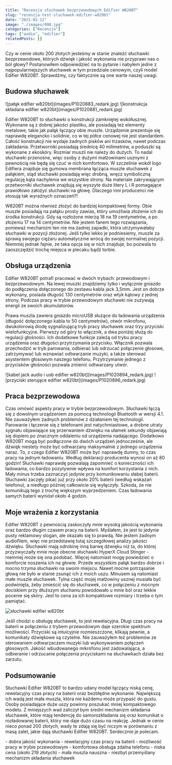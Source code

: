 ```yaml
---
title: "Recenzja słuchawek bezprzewodowych Edifier W820BT"
slug: "recenzja-test-sluchawek-edifier-w820bt"
date: "2021-02-12"
image: "./images/098.jpg"
categories: ["Recenzje"]
tags: ["audio", "edifier"]
relatedPosts: []
---
```


Czy w cenie około 200 złotych jesteśmy w stanie znaleźć słuchawki bezprzewodowe, których dźwięk i jakość wykonania nie przyprawi nas o ból głowy? Postanowiłem odpowiedzieć na to pytanie i nabyłem jedne z najpopularniejszych słuchawek w tym przedziale cenowym, czyli model Edifier W820BT. Sprawdźmy, czy faktycznie są one warte naszej uwagi.

## Budowa słuchawek

<Gallery>
![pałąk edifier w820bt](images/P1020883_redark.jpg)
![konstrukcja składana edifier w820bt](images/P1020881_redark.jpg)
</Gallery>

Edifier W820BT to słuchawki o konstrukcji zamkniętej wokółusznej. Wykonane są z dobrej jakości plastiku, ale posiadają też elementy metalowe, takie jak pałąk łączący obie muszle. Urządzenie prezentuje się naprawdę elegancko i solidnie, co w tej półce cenowej nie jest standardem. Całość konstrukcji nie wydaje żadnych pisków ani trzasków, nawet podczas zakładania. Przetworniki posiadają średnicę 40 milimetrów, a poduszki są wykonane z ekoskóry. Rozmiar muszli nie należy do dużych. To nadal słuchawki przenośne, więc osoby z dużymi małżowinami usznymi z pewnością nie będą się czuć w nich komfortowo. W szczelinie wokół logo Edifiera znajduje się gumowa membrana łącząca muszle słuchawek z pałąkiem, stąd słuchawki posiadają więc drobną, wręcz symboliczną regulację kąta nachylenia we wszystkie strony. Na materiale zakrywającym przetworniki słuchawek znajdują się wyszyte duże litery L i R pomagające prawidłowo założyć słuchawki na głowę. Dlaczego inni producenci nie stosują tak wyraźnych oznaczeń?!

<AdSense/>

W820BT można również złożyć do bardziej kompaktowej formy. Obie muszle posiadają na pałąku prosty zawias, który umożliwia złożenie ich do środka konstrukcji. Gdy są rozłożone mierzą 18 na 19 centymetrów, a po złożeniu 17 na 14 centymetrów. Nie jestem fanem tego rozwiązania, ponieważ mechanizm ten nie ma żadnej zapadki, która utrzymywałaby słuchawki w pozycji złożonej. Jeśli tylko lekko je podniesiemy, muszle za sprawą swojego ciężaru automatycznie wrócą do swojej normalnej pozycji. Niemniej jednak fajnie, że taka opcja się w nich znajduje, bo pozwala to zaoszczędzić trochę miejsca w plecaku bądź torbie.

## Obsługa urządzenia

Edifier W820BT potrafi pracować w dwóch trybach: przewodowym i bezprzewodowym. Na lewej muszki znajdziemy tylko i wyłącznie gniazdo do podłączenia dołączonego do zestawu kabla jack 3,5mm. Jest on dobrze wykonany, posiada długość 130 centymetrów oraz wtyk kątowy z jednej strony. Podczas pracy w trybie przewodowym słuchawki nie zużywają energii ze swoich akumulatorów.

Prawa muszla zawiera gniazdo microUSB służące do ładowania urządzenia (długość dołączonego kabla to 50 centymetrów), otwór mikrofonu, dwukolorową diodę sygnalizującą tryb pracy słuchawek oraz trzy przyciski wielofunkcyjne. Pierwszy od góry to włącznik, a dwa poniżej służą do regulacji głośności. Ich dodatkowe funkcje zależą od trybu pracy urządzenia oraz długości przytrzymania przycisku. Włącznik pozwala przechodzić w tryb parowania, odbierać lub odrzucać połączenie głosowe, zatrzymywać lub wznawiać odtwarzanie muzyki, a także sterować asystentem głosowym naszego telefonu. Przytrzymanie jednego z przycisków głośności pozwala zmienić odtwarzany utwór.

<Gallery>
![kabel jack audio i usb edifier w820bt](images/P1020894_redark.jpg)
![przyciski sterujące edifier w820bt](images/P1020896_redark.jpg)
</Gallery>

## Praca bezprzewodowa

Czas omówić aspekty pracy w trybie bezprzewodowym. Słuchawki łączą się z dowolnym urządzeniem za pomocą technologii Bluetooth w wersji 4.1. Nie zauważyłem żadnych problemów z działaniem tej technologii. Parowanie i łączenie się z telefonami jest natychmiastowe, a drobne utraty sygnału objawiające się przerwaniem dźwięku na ułamek sekundy objawiają się dopiero po znacznym oddaleniu od urządzenia nadającego. Dodatkowo W820BT mogą być podłączone do dwóch urządzeń jednocześnie, ale dźwięk niestety może być odtwarzany maksymalnie z jednego urządzenia naraz. To, z czego Edifier W820BT może być naprawdę dumny, to czas pracy na jednym ładowaniu. Według deklaracji producenta wynosi on aż 80 godzin! Słuchawki naprawdę pozwalają zapomnieć o konieczności ich ładowania, co bardzo pozytywnie wpływa na komfort korzystania z nich. Mały minus trzeba zaznaczyć jedynie przy komunikowaniu słabej baterii. Słuchawki zaczęły pikać już przy około 20% baterii (według wskazań telefonu), a niedługo później całkowicie się wyłączyły. Szkoda, że nie komunikują tego z trochę większym wyprzedzeniem. Czas ładowania samych baterii wyniósł około 4 godzin.

## Moje wrażenia z korzystania

Edifier W820BT z pewnością zaskoczyły mnie wysoką jakością wykonania oraz bardzo długim czasem pracy na baterii. Myślałem, że jest to jedynie pusty reklamowy slogan, ale okazało się to prawdą. Nie jestem żadnym audiofilem, więc nie przedstawię tutaj szczegółowej analizy jakości dźwięku. Słuchawki mają odrobinę inną barwę dźwięku niż ta, do której przyzwyczaiły mnie moje obecne słuchawki HyperX Cloud Stinger - niemniej może się ona podobać. Więcej natomiast mogę powiedzieć o komforcie noszenia ich na głowie. Przede wszystkim pałąk bardzo dobrze i mocno trzyma słuchawki na swoim miejscu. Nawet mocne potrząsanie głową nie było w stanie zsunąć ich z moich uszu. Minusem są natomiast małe muszle słuchawek. Tylna część mojej małżowiny usznej musiała być podwinięta, żeby zmieścić się do słuchawek, co w połączeniu z mocnym dociskiem przy dłuższym słuchaniu powodowało u mnie ból oraz lekkie pocenie się skóry. Jest to cena za ich kompaktowe rozmiary i trzeba o tym pamiętać.

![słuchawki edifier w820bt](images/P1020879_redark.jpg)

Jeśli chodzi o obsługę słuchawek, to jest rewelacyjna. Długi czas pracy na baterii w połączeniu z trybem przewodowym daje szerokie spektrum możliwości. Przyciski są intuicyjnie rozmieszczone, klikają pewnie, a komunikaty dźwiękowe są czytelne. Nie zauważyłem też problemów ze sterowaniem odtwarzaczem muzyki lub wykonywaniem połączeń głosowych. Jakość wbudowanego mikrofonu jest zadowalająca, a odbieranie i odrzucanie połączenia przyciskami na słuchawkach działa bez zarzutu.

<AdSense/>

## Podsumowanie

Słuchawki Edifier W820BT to bardzo udany model łączący niską cenę, rewelacyjny czas pracy na baterii oraz bezbłędne wykonanie. Największą ich wadą jest mała muszla, która nie każdemu może przypaść do gustu. Osoby posiadające duże uszy powinny poszukać mniej kompaktowego modelu. Z mniejszych wad zaliczył bym średni mechanizm składania słuchawek, które mają tendencję do samorozkładania się oraz komunikat o rozładowanej baterii, który nie daje dużo czasu na reakcję. Jednak w cenie nieco ponad 200 złotych, wady te zdają się być niczym w porównaniu z masą zalet, jakie dają słuchawki Edifier W820BT. Serdecznie je polecam.

<GoodList>
- dobra jakość wykonania
- rewelacyjny czas pracy na baterii
- możliwość pracy w trybie przewodowym
- komfortowa obsługa zdalna telefonu
- niska cena (około 219 złotych)
</GoodList>

<BadList>
- mała muszla nauszna
- niezbyt przemyślany mechanizm składania słuchawek
</BadList>
